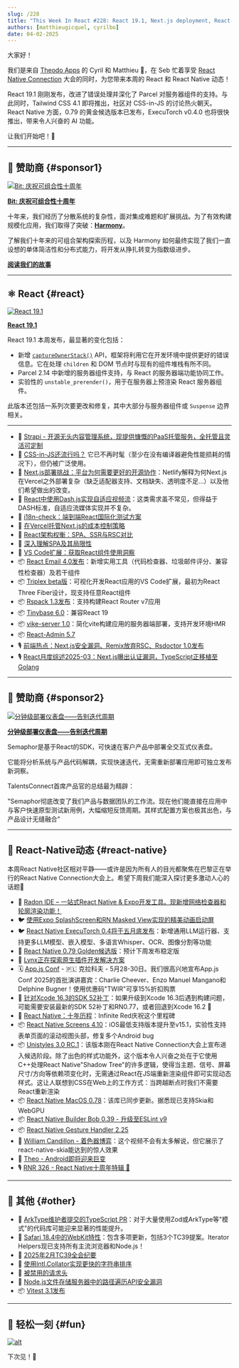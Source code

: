 ```yaml
---
slug: /228
title: "This Week In React #228: React 19.1, Next.js deployment, React-Email, Triplex, Tinybase, Rspack, i18n-check, React-Admin | 0.79 Golden RC, ExecuTorch, Unistyles, Xcode 16.3, macOS, Screens, Gesture Handler | TypeScript, TC39, WebKit, Intl.Collator, Vitest 3.1"
authors: [matthieugicquel, cyrilbo]
date: 04-02-2025
---
```


大家好！

我们是来自 [Theodo Apps](https://apps.theodo.com/) 的 Cyril 和 Matthieu 👋，在 Seb 忙着享受 [React Native Connection](https://reactnativeconnection.io/) 大会的同时，为您带来本周的 React 和 React Native 动态！

React 19.1 刚刚发布，改进了错误处理并深化了 Parcel 对服务器组件的支持。与此同时，Tailwind CSS 4.1 即将推出，社区对 CSS-in-JS 的讨论热火朝天。React Native 方面，0.79 的黄金候选版本已发布，ExecuTorch v0.4.0 也将很快推出，带来令人兴奋的 AI 功能。

让我们开始吧！🚀

<!-- truncate -->


<Support />

---

## 💸 赞助商 {#sponsor1}

[![Bit: 庆祝可组合性十周年](/emails/issues/228/bit.jpg)](https://bit.cloud/?utm_source=ThisWeekInReact&utm_id=551)

**[Bit: 庆祝可组合性十周年](https://bit.cloud/?utm_source=ThisWeekInReact&utm_id=551)**

十年来，我们经历了分散系统的复杂性，面对集成难题和扩展挑战。为了有效构建规模化应用，我们取得了突破：[**Harmony**](https://bit.dev/blog/meet-harmony-a-practical-solution-for-composability/)。

了解我们十年来的可组合架构探索历程，以及 Harmony 如何最终实现了我们一直设想的单体简洁性和分布式能力，将开发从挣扎转变为指数级进步。

[**阅读我们的故事**](https://bit.dev/blog/telling-the-bit-story-celebrating-10-years-of-composability/?utm_source=ThisWeekInReact&utm_id=9&utm_medium=newsletter)

---

## ⚛️ React {#react}

[![React 19.1](/emails/issues/228/react_19_1.jpg)](https://github.com/facebook/react/releases/tag/v19.1.0)

**[React 19.1](https://github.com/facebook/react/releases/tag/v19.1.0)**

React 19.1 本周发布，最显著的变化包括：

- 新增 [`captureOwnerStack()`](https://react.dev/reference/react/captureOwnerStack) API，框架将利用它在开发环境中提供更好的错误信息。它在处理 `children` 和 DOM 节点时与现有的组件堆栈有所不同。
- Parcel 2.14 中新增的服务器组件支持，与 React 的服务器端功能协同工作。
- 实验性的 `unstable_prerender()`，用于在服务器上预渲染 React 服务器组件。

此版本还包括一系列次要更改和修复，其中大部分与服务器组件或 `Suspense` 边界相关。

---

- 💸 [Strapi - 开源无头内容管理系统，现提供慷慨的PaaS托管服务，全托管且灵活可定制](https://strapi.link/twir)
- 📜 [CSS-in-JS还流行吗？](https://fullystacked.net/css-in-js-still-a-thing/) 它已不再时髦（至少在没有编译器避免性能损耗的情况下），但仍被广泛使用。
- 📜 [Next.js部署挑战：平台为何需要更好的开源协作](https://www.netlify.com/blog/how-we-run-nextjs/)：Netlify解释为何Next.js在Vercel之外部署复杂（缺乏适配器支持、文档缺失、透明度不足…）以及他们希望做出的改变。
- 📜 [React中使用Dash.js实现自适应视频流](https://www.smashingmagazine.com/2025/03/adaptive-video-streaming-dashjs-react/)：这类需求虽不常见，但得益于DASH标准，自适应流媒体实现并不复杂。
- 📜 [i18n-check：端到端React国际化测试方案](https://lingual.dev/blog/i18n-check-end-to-end-react-i18n-testing/)
- 📜 [在Vercel托管Next.js的成本控制策略](https://www.thisdot.co/blog/keeping-costs-in-check-when-hosting-next-js-on-vercel)
- 📜 [React架构权衡：SPA、SSR与RSC对比](https://reacttraining.com/blog/react-architecture-spa-ssr-rsc)
- 📜 [深入理解SPA及其局限性](https://reacttraining.com/blog/problems-you-face-with-spas)
- 💸 [VS Code扩展：获取React组件使用洞察](https://omlet.dev/?utm_campaign=partner_this-week-in-react_newsletter-quick-link-mar-2025)
- 📦 [React Email 4.0发布](https://resend.com/blog/react-email-4)：新增实用工具（代码检查器、垃圾邮件评分、兼容性检查器）及若干组件
- 📦 [Triplex beta版](https://triplex.dev/blog/triplex-for-vscode)：可视化开发React应用的VS Code扩展，最初为React Three Fiber设计，现支持任意React组件
- 📦 [Rspack 1.3发布](https://rspack.dev/blog/announcing-1-3)：支持构建React Router v7应用
- 📦 [Tinybase 6.0](https://github.com/tinyplex/tinybase/releases/tag/v6.0.0)：兼容React 19
- 📦 [vike-server 1.0](https://vike.dev/blog/vike-server)：简化vite构建应用的服务器端部署，支持开发环境HMR
- 📦 [React-Admin 5.7](https://github.com/marmelab/react-admin/releases/tag/v5.7.0)
- 🎙️ [前端热点：Next.js安全漏洞、Remix放弃RSC、Rsdoctor 1.0发布](https://front-end-fire.com/episodes/87/)
- 🎙️ [React月度综述2025-03：Next.js曝出认证漏洞，TypeScript正移植至Golang](https://creators.spotify.com/pod/show/reactiflux/episodes/TMiR-2025-03-Next-had-an-auth-vulnerability--TypeScript-is-porting-to-Golang-e30tvf5/a-abs3i7h)

<SubscribeFormEmbed placement="middle" />

---

## 💸 赞助商 {#sponsor2}

[![分钟级部署仪表盘——告别迭代周期](/emails/issues/228/semaphor.jpg)](https://semaphor.cloud)

**[分钟级部署仪表盘——告别迭代周期](https://semaphor.cloud)**

Semaphor是基于React的SDK，可快速在客户产品中部署全交互式仪表盘。

它能将分析系统与产品代码解耦，实现快速迭代，无需重新部署应用即可独立发布新洞察。

TalentsConnect首席产品官的总结最为精辟：

"Semaphor彻底改变了我们产品与数据团队的工作流。现在他们能直接在应用中与客户快速原型测试新用例，大幅缩短反馈周期。其样式配置方案也极其出色，与产品设计无缝融合"

---

## 📱 React-Native动态 {#react-native}

本周React Native社区相对平静——或许是因为所有人的目光都聚焦在巴黎正在举行的React Native Connection大会上。希望下周我们能深入探讨更多激动人心的话题🤗

- 💸 [Radon IDE – 一站式React Native & Expo开发工具。现新增网络检查器和轮廓渲染功能！](https://ide.swmansion.com/?utm_source=thisweekinreact.com)
- 🐦 [使用Expo SplashScreen和RN Masked View实现的精美动画启动屏](https://x.com/S0LARIN/status/1905829104600875025)
- 🐦 [React Native ExecuTorch 0.4将于五月底发布](https://x.com/swmansion/status/1907086132828934414)：新增通用LLM运行器、支持更多LLM模型、嵌入模型、多语言Whisper、OCR、图像分割等功能
- 👀 [React Native 0.79 Golden候选版](https://github.com/facebook/react-native/releases/tag/v0.79.0-rc.4)：预计下周发布稳定版
- 👀 [Lynx正在探索原生插件开发解决方案](https://github.com/lynx-family/lynx/discussions/1#discussioncomment-12660488)
- 🗓️ [App.js Conf](https://appjs.co/?utm_source=thisweekinreact) - 🇵🇱 克拉科夫 - 5月28-30日。我们很高兴地宣布App.js Conf 2025的首批演讲嘉宾：Charlie Cheever、Enzo Manuel Mangano和Delphine Bugner！使用优惠码"TWIR"可享15%折扣购票
- 📜 [针对Xcode 16.3的SDK 52补丁](https://expo.dev/changelog/xcode-16-3-patches)：如果升级到Xcode 16.3后遇到构建问题，可能需要安装最新的SDK 52补丁和RN0.77，或者回退到Xcode 16.2 🫠
- 📜 [React Native：十年历程](https://shift.infinite.red/react-native-10-years-db9eb36c5af6)：Infinite Red庆祝这个里程碑
- 📦 [React Native Screens 4.10](https://github.com/software-mansion/react-native-screens/releases/tag/4.10.0)：iOS最低支持版本提升至v15.1，实验性支持表单页面的滚动视图头部，修复多个Android bug
- 📦 [Unistyles 3.0 RC.1](https://github.com/jpudysz/react-native-unistyles/releases/tag/v3.0.0-rc.1)：该版本刚在React Native Connection大会上宣布进入候选阶段。除了出色的样式功能外，这个版本令人兴奋之处在于它使用C++处理React Native"Shadow Tree"的许多逻辑，使得当主题、信号、屏幕尺寸/方向等依赖项变化时，无需通过React在JS端重新渲染组件即可实现动态样式。这让人联想到CSS在Web上的工作方式：当跨越断点时我们不需要React重新渲染
- 📦 [React Native MacOS 0.78](https://github.com/microsoft/react-native-macos/releases/tag/v0.78.0)：该库已同步更新。据悉现已支持Skia和WebGPU
- 📦 [React Native Builder Bob 0.39 - 升级至ESLint v9](https://github.com/callstack/react-native-builder-bob/releases/tag/react-native-builder-bob%400.39.0)
- 📦 [React Native Gesture Handler 2.25](https://github.com/software-mansion/react-native-gesture-handler/releases/tag/2.25.0)
- 🎥 [William Candillon - 着色器博弈](https://www.youtube.com/watch?v=wUsFNlas620)：这个视频不会有太多解说，但它展示了react-native-skia能达到的惊人效果
- 🎥 [Theo - Android即将迎来巨变](https://www.youtube.com/watch?v=ucZx1ArrIVQ)
- 🎙️ [RNR 326 - React Native十周年特辑 🎉](https://infinite.red/react-native-radio/rnr-326-react-native-turns-10)

---

## 🔀 其他 {#other}

- 👀 [ArkType维护者提交的TypeScript PR](https://github.com/microsoft/TypeScript/pull/61505)：对于大量使用Zod或ArkType等"模式"的代码库可能迎来显著的性能提升。
- 📜 [Safari 18.4中的WebKit特性](https://webkit.org/blog/16574/webkit-features-in-safari-18-4/)：包含多项更新，包括3个TC39提案。Iterator Helpers现已支持所有主流浏览器和Node.js！
- 📜 [2025年2月TC39全会纪要](https://blogs.igalia.com/compilers/2025/03/27/summary-of-the-february-2025-tc39-plenary/)
- 📜 [使用Intl.Collator实现更快的字符串排序](https://claritydev.net/blog/faster-string-sorting-intl-collator)
- 📜 [被禁用的请求头](https://macarthur.me/posts/forbidden-request-headers/)
- 📜 [Node.js文件存储服务器中的路径遍历API安全漏洞](https://www.nodejs-security.com/blog/nodejs-api-security-vulnerabilities-path-traversal-files-bucket-server/)
- 📦 [Vitest 3.1发布](https://github.com/vitest-dev/vitest/releases/tag/v3.1.0)

---

## 🤭 轻松一刻 {#fun}

[![alt](/emails/issues/228/next_burn.jpg)](https://x.com/aidenybai/status/1904294570533572817)

下次见！👋